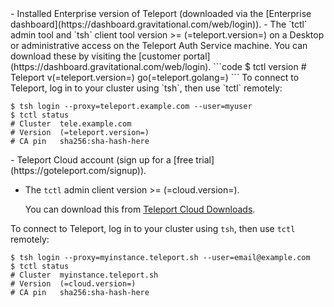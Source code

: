 <Tabs>
<TabItem
  scope={["enterprise"]} label="Self-Hosted">
- Installed Enterprise version of Teleport (downloaded via the [Enterprise dashboard](https://dashboard.gravitational.com/web/login)).
- The `tctl` admin tool and `tsh` client tool version >= (=teleport.version=) on a Desktop or administrative access on the Teleport Auth Service machine. You can download these by visiting the [customer portal](https://dashboard.gravitational.com/web/login).
  ```code
  $ tctl version
  # Teleport v(=teleport.version=) go(=teleport.golang=)
  ```
To connect to Teleport, log in to your cluster using `tsh`, then use `tctl`
remotely:

```code
$ tsh login --proxy=teleport.example.com --user=myuser
$ tctl status
# Cluster  tele.example.com
# Version  (=teleport.version=)
# CA pin   sha256:sha-hash-here
```
</TabItem>
<TabItem scope={["cloud"]}
  label="Teleport Cloud">
- Teleport Cloud account (sign up for a [free trial](https://goteleport.com/signup)).

- The `tctl` admin client version >= (=cloud.version=).

  You can download this from [Teleport Cloud Downloads](/docs/cloud/downloads).

To connect to Teleport, log in to your cluster using `tsh`, then use `tctl`
remotely:

```code
$ tsh login --proxy=myinstance.teleport.sh --user=email@example.com
$ tctl status
# Cluster  myinstance.teleport.sh
# Version  (=cloud.version=)
# CA pin   sha256:sha-hash-here 
```
</TabItem>
</Tabs>
